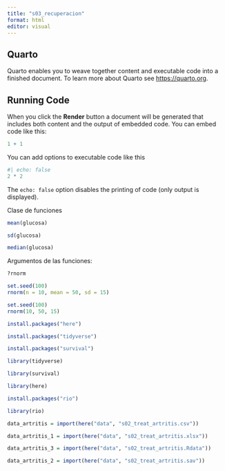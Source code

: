 ---
title: "s03_recuperacion"
format: html
editor: visual
---

## Quarto

Quarto enables you to weave together content and executable code into a finished document. To learn more about Quarto see <https://quarto.org>.

## Running Code

When you click the **Render** button a document will be generated that includes both content and the output of embedded code. You can embed code like this:

```{r}
1 + 1
```

You can add options to executable code like this

```{r}
#| echo: false
2 * 2
```

The `echo: false` option disables the printing of code (only output is displayed).

Clase de funciones

```{r}
mean(glucosa)
```

```{r}
sd(glucosa)
```

```{r}
median(glucosa)
```

Argumentos de las funciones:

```{r}
?rnorm
```

```{r}
set.seed(100)
rnorm(n = 10, mean = 50, sd = 15)
```

```{r}
set.seed(100)
rnorm(10, 50, 15)
```

```{r}
install.packages("here")
```

```{r}
install.packages("tidyverse")
```

```{r}
install.packages("survival")
```

```{r}
library(tidyverse)
```

```{r}
library(survival)
```

```{r}
library(here)
```

```{r}
install.packages("rio")
```

```{r}
library(rio)
```

```{r}
data_artritis = import(here("data", "s02_treat_artritis.csv"))
```

```{r}
data_artritis_1 = import(here("data", "s02_treat_artritis.xlsx"))
```

```{r}
data_artritis_3 = import(here("data", "s02_treat_artritis.Rdata"))
```

```{r}
data_artritis_2 = import(here("data", "s02_treat_artritis.sav"))
```

